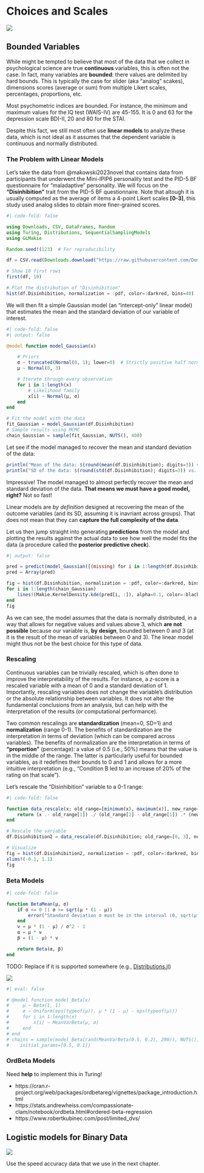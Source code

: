 # Choices and Scales

![](https://img.shields.io/badge/status-not_started-red)


## Bounded Variables

While might be tempted to believe that most of the data that we collect in psychological science are true **continuous** variables, this is often not the case. 
In fact, many variables are **bounded**: there values are delimited by hard bounds. 
This is typically the case for slider (aka "analog" scakes), dimensions scores (average or sum) from multiple Likert scales, percentages, proportions, etc.

Most psychometric indices are bounded. 
For instance, the minimum and maximum values for the IQ test (WAIS-IV) are 45-155. It is 0 and 63 for the depression scale BDI-II, 20 and 80 for the STAI.

Despite this fact, we still most often use **linear models** to analyze these data, which is not ideal as it assumes that the dependent variable is continuous and normally distributed.

### The Problem with Linear Models

Let's take the data from @makowski2023novel that contains data from participants that underwent the Mini-IPIP6 personality test and the PID-5 BF questionnaire for "maladaptive" personality.
We will focus on the **"Disinhibition"** trait from the PID-5 BF questionnaire. 
Note that altough it is usually computed as the average of items a 4-point Likert scales **[0-3]**, this study used analog slides to obtain more finer-grained scores.

```julia
#| code-fold: false

using Downloads, CSV, DataFrames, Random
using Turing, Distributions, SequentialSamplingModels
using GLMakie

Random.seed!(123)  # For reproducibility

df = CSV.read(Downloads.download("https://raw.githubusercontent.com/DominiqueMakowski/CognitiveModels/main/data/makowski2023.csv"), DataFrame)

# Show 10 first rows
first(df, 10)

# Plot the distribution of "Disinhibition"
hist(df.Disinhibition, normalization = :pdf, color=:darkred, bins=40)
```


We will then fit a simple Gaussian model (an "intercept-only" linear model) that estimates the mean and the standard deviation of our variable of interest.


```julia
#| code-fold: false
#| output: false

@model function model_Gaussian(x)

    # Priors
    σ ~ truncated(Normal(0, 1); lower=0)  # Strictly positive half normal distribution
    μ ~ Normal(0, 3)

    # Iterate through every observation
    for i in 1:length(x)
        # Likelihood family
        x[i] ~ Normal(μ, σ)
    end
end

# Fit the model with the data
fit_Gaussian = model_Gaussian(df.Disinhibition)
# Sample results using MCMC
chain_Gaussian = sample(fit_Gaussian, NUTS(), 400)
```

Let see if the model managed to recover the mean and standard deviation of the data:

```julia
println("Mean of the data: $(round(mean(df.Disinhibition); digits=3)) vs. mean from the model: $(round(mean(chain_Gaussian[:μ]); digits=3))")
println("SD of the data: $(round(std(df.Disinhibition); digits=3)) vs. SD from the model: $(round(mean(chain_Gaussian[:σ]); digits=3))")
```

Impressive! The model managed to almost perfectly recover the mean and standard deviation of the data.
**That means we must have a good model, right?** Not so fast!

Linear models are *by definition* designed at recovering the mean of the outcome variables (and its SD, assuming it is inavriant across groups). That does not mean that they can **capture the full complexity of the data**.

Let us then jump straight into generating **predictions** from the model and plotting the results against the actual data to see how well the model fits the data (a procedure called the **posterior predictive check**).

```julia
#| output: false

pred = predict(model_Gaussian([(missing) for i in 1:length(df.Disinhibition)]), chain_Gaussian)
pred = Array(pred)
```

```julia
fig = hist(df.Disinhibition, normalization = :pdf, color=:darkred, bins=40)
for i in 1:length(chain_Gaussian)
    lines!(Makie.KernelDensity.kde(pred[i, :]), alpha=0.1, color=:black)
end
fig
```

As we can see, the model assumes that the data is normally distributed, in a way that allows for negative values and values above 3, which **are not possible** because our variable is, **by design**, bounded between 0 and 3 (at it is the result of the mean of variables between 0 and 3).
The linear model might thus not be the best choice for this type of data.

### Rescaling

Continuous variables can be trivially rescaled, which is often done to improve the interpretability of the results. 
For instance, a *z*-score is a rescaled variable with a mean of 0 and a standard deviation of 1.
Importantly, rescaling variables does not change the variable's distribution or the absolute relationship between variables. 
It does not alter the fundamental conclusions from an analysis, but can help with the interpretation of the results (or computational performance).

Two common rescalings are **standardization** (mean=0, SD=1) and **normalization** (range 0-1).
The benefits of standardization are the interpretation in terms of deviation (which can be compared across variables).
The benefits of normalization are the interpretation in terms of **"proportion"** (percentage): a value of $0.5$ (i.e., $50\%$) means that the value is in the middle of the range.
The latter is particularly useful for bounded variables, as it redefines their bounds to 0 and 1 and allows for a more intuitive interpretation (e.g., "Condition B led to an increase of 20% of the rating on that scale").

Let's rescale the "Disinhibition" variable to a 0-1 range:

```julia
#| code-fold: false

function data_rescale(x; old_range=[minimum(x), maximum(x)], new_range=[0, 1])
    return (x .- old_range[1]) ./ (old_range[2] - old_range[1]) .* (new_range[2] - new_range[1]) .+ new_range[1]
end

# Rescale the variable
df.Disinhibition2 = data_rescale(df.Disinhibition; old_range=[0, 3], new_range=[0, 1])
```



```julia
# Visualize
fig = hist(df.Disinhibition2, normalization = :pdf, color=:darkred, bins=40)
xlims!(-0.1, 1.1)
fig
```

### Beta Models

```julia
#| code-fold: false

function BetaMean(μ, σ)
    if σ <= 0 || σ >= sqrt(μ * (1 - μ))
        error("Standard deviation σ must be in the interval (0, sqrt(μ*(1-μ))=$(sqrt(μ*(1-μ)))).")
    end
    ν = μ * (1 - μ) / σ^2 - 1
    α = μ * ν
    β = (1 - μ) * ν

    return Beta(α, β)
end
```

::: {.callout-caution}
TODO: Replace if it is supported somewhere (e.g., [Distributions.jl](https://github.com/JuliaStats/Distributions.jl/issues/1877))
:::


![](media/scales_BetaMean.gif)

```julia
#| eval: false

# @model function model_Beta(x)
#     μ ~ Beta(1, 1)
#     σ ~ Uniform(eps(typeof(μ)), μ * (1 - μ) - eps(typeof(μ)))
#     for i in 1:length(x)
#         x[i] ~ MeanVarBeta(μ, σ)
#     end
# end
# chains = sample(model_Beta(rand(MeanVarBeta(0.5, 0.2), 200)), NUTS(), 500; 
#    initial_params=[0.5, 0.1])
```



###  OrdBeta Models

Need **help** to implement this in Turing!

- https://cran.r-project.org/web/packages/ordbetareg/vignettes/package_introduction.html
- https://stats.andrewheiss.com/compassionate-clam/notebook/ordbeta.html#ordered-beta-regression
- https://www.robertkubinec.com/post/limited_dvs/


## Logistic models for Binary Data

![](https://img.shields.io/badge/status-good_for_contributing-blue)


Use the speed accuracy data that we use in the next chapter.